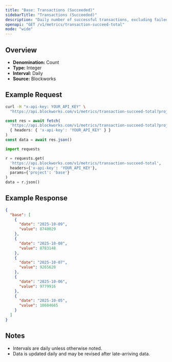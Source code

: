 ```yaml
---
title: "Base: Transactions (Succeeded)"
sidebarTitle: "Transactions (Succeeded)"
description: "Daily number of successful transactions, excluding failed transactions."
openapi: "GET /v1/metrics/transaction-succeed-total"
mode: "wide"
---
```


## Overview

- **Denomination:** Count
- **Type:** Integer
- **Interval:** Daily
- **Source:** Blockworks

## Example Request

<CodeGroup>

```bash cURL
curl -H "x-api-key: YOUR_API_KEY" \
  "https://api.blockworks.com/v1/metrics/transaction-succeed-total?project=base"
```

```typescript TypeScript
const res = await fetch(
  'https://api.blockworks.com/v1/metrics/transaction-succeed-total?project=base',
  { headers: { 'x-api-key': 'YOUR_API_KEY' } }
)
const data = await res.json()
```

```python Python
import requests

r = requests.get(
  'https://api.blockworks.com/v1/metrics/transaction-succeed-total',
  headers={'x-api-key': 'YOUR_API_KEY'},
  params={'project': 'base'}
)
data = r.json()
```

</CodeGroup>

## Example Response

```json
{
  "base": [
    {
      "date": "2025-10-09",
      "value": 8740029
    },
    {
      "date": "2025-10-08",
      "value": 8783148
    },
    {
      "date": "2025-10-07",
      "value": 9265620
    },
    {
      "date": "2025-10-06",
      "value": 9779916
    },
    {
      "date": "2025-10-05",
      "value": 10604665
    }
  ]
}
```

## Notes
- Intervals are daily unless otherwise noted.
- Data is updated daily and may be revised after late-arriving data.